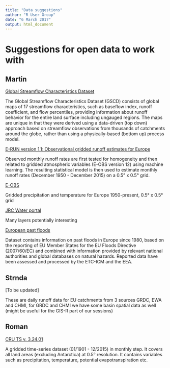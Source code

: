 ```yaml
---
title: "Data suggestions"
author: "R User Group"
date: "6 March 2017"
output: html_document
---
```


# Suggestions for open data to work with

## Martin

[Global Streamflow Characteristics Dataset](http://www.gloh2o.org/gscd/)

The Global Streamflow Characteristics Dataset (GSCD) consists of global maps of 17 streamflow characteristics, such as baseflow index, runoff coefficient, and flow percentiles, providing information about runoff behavior for the entire land surface including ungauged regions. The maps are unique in that they were derived using a data-driven (top down) approach based on streamflow observations from thousands of catchments around the globe, rather than using a physically-based (bottom up) process model.


[E-RUN version 1.1: Observational gridded runoff estimates for Europe](https://doi.pangaea.de/10.1594/PANGAEA.861371)

Observed monthly runoff rates are first tested for homogeneity and then related to gridded atmospheric variables (E-OBS version 12) using machine learning. The resulting statistical model is then used to estimate monthly runoff rates (December 1950 - December 2015) on a 0.5° x 0.5° grid. 

[E-OBS](http://www.ecad.eu/download/ensembles/ensembles.php)

Gridded precipitation and temperature for Europe 1950-present, 0.5° x 0.5° grid

[JRC Water portal](http://water.jrc.ec.europa.eu/waterportal)

Many layers potentially interesting

[European past floods](http://www.eea.europa.eu/data-and-maps/data/european-past-floods)

Dataset contains information on past floods in Europe since 1980, based on the reporting of EU Member States for the EU Floods Directive (2007/60/EC) and combined with information provided by relevant national authorities and global databases on natural hazards. Reported data have been assessed and processed by the ETC-ICM and the EEA.



## Strnda

[To be updated]

These are daily runoff data for EU catchments from 3 sources GRDC, EWA and CHMI, for GRDC and CHMI we have some basin spatial data as well (might be useful for the GIS-R part of our sessions)

## Roman

[CRU TS v. 3.24.01](https://crudata.uea.ac.uk/cru/data/hrg)

A gridded time-series dataset (01/1901 - 12/2015) in monthly step. It covers all land areas (excluding Antarctica) at 0.5° resolution. It contains variables such as precipitation, temperature, potential evapotranspiration etc.

